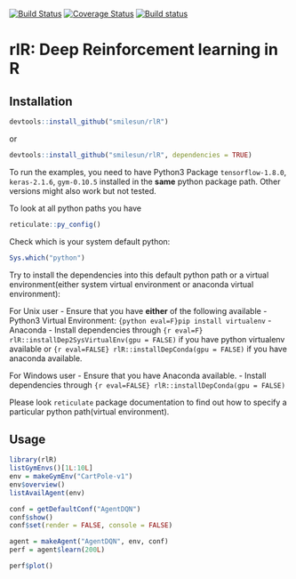 [![Build Status](https://travis-ci.com/smilesun/rlR.svg?branch=master)](https://travis-ci.com/smilesun/rlR)
[![Coverage Status](https://coveralls.io/repos/github/smilesun/rlR/badge.svg?branch=master)](https://coveralls.io/github/smilesun/rlR?branch=master)
[![Build status](https://ci.appveyor.com/api/projects/status/d0oyb358bh3e8r7r?svg=true)](https://ci.appveyor.com/project/smilesun/rlr)

# rlR: Deep Reinforcement learning in R

## Installation
```r
devtools::install_github("smilesun/rlR")
```
or 

```r
devtools::install_github("smilesun/rlR", dependencies = TRUE)
```
To run the examples,  you need to have Python3 Package `tensorflow-1.8.0`, `keras-2.1.6`, `gym-0.10.5` installed in the **same** python package path. Other versions might also work but not tested.

To look at all python paths you have
```r
reticulate::py_config()
```

Check which is your system default python:
```r
Sys.which("python")
```

Try to install the dependencies into this default python path or a virtual environment(either system virtual environment or anaconda virtual environment):

For Unix user
- Ensure that you have **either** of the following available
  - Python3 Virtual Environment: `{python eval=F}pip install virtualenv`
  - Anaconda
- Install dependencies through `{r eval=F} rlR::installDep2SysVirtualEnv(gpu = FALSE)` if you have python virtualenv available or `{r eval=FALSE} rlR::installDepConda(gpu = FALSE)` if you have anaconda available.


For Windows user
- Ensure that you have Anaconda available.
- Install dependencies through `{r eval=FALSE} rlR::installDepConda(gpu = FALSE)` 

Please look `reticulate` package documentation to find out how to specify a particular python path(virtual environment).

## Usage
```r
library(rlR)
listGymEnvs()[1L:10L]
env = makeGymEnv("CartPole-v1")
env$overview()
listAvailAgent(env)
```

```r
conf = getDefaultConf("AgentDQN")
conf$show()
conf$set(render = FALSE, console = FALSE)
```

```r
agent = makeAgent("AgentDQN", env, conf)
perf = agent$learn(200L)
```

```r
perf$plot()
```
